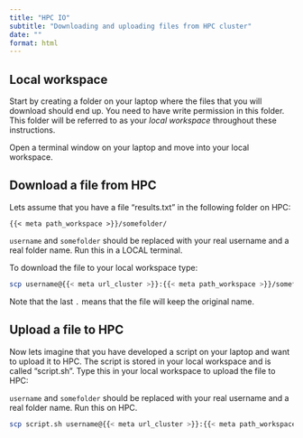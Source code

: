 ```yaml
---
title: "HPC IO"
subtitle: "Downloading and uploading files from HPC cluster"
date: ""
format: html
---
```


## Local workspace

Start by creating a folder on your laptop where the files that you will download should end up. You need to have write permission in this folder. This folder will be referred to as your *local workspace* throughout these instructions.

Open a terminal window on your laptop and move into your local workspace.

## Download a file from HPC

Lets assume that you have a file "results.txt" in the following folder on HPC:

```
{{< meta path_workspace >}}/somefolder/
```

::: {.callout-note}
`username` and `somefolder` should be replaced with your real username and a real folder name. Run this in a LOCAL terminal.
:::

To download the file to your local workspace type:

```sh
scp username@{{< meta url_cluster >}}:{{< meta path_workspace >}}/somefolder/results.txt .
```

Note that the last `.` means that the file will keep the original name.

## Upload a file to HPC

Now lets imagine that you have developed a script on your laptop and want to upload it to HPC. The script is stored in your local workspace and is called "script.sh". Type this in your local workspace to upload the file to HPC:

::: {.callout-note}
`username` and `somefolder` should be replaced with your real username and a real folder name. Run this on HPC.
:::

```sh
scp script.sh username@{{< meta url_cluster >}}:{{< meta path_workspace >}}/somefolder/.
```
